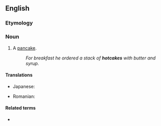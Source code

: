 ==English==

===Etymology===
{{compound|en|hot|cake}}

===Noun===
{{en-noun}}

# A [[pancake]].
#: ''For breakfast he ordered a stack of '''hotcakes''' with butter and syrup.''

====Translations====
{{trans-top|pancake}}
* Japanese: {{t+|ja|ホットケーキ|tr=hottokēki|sc=Jpan}}
{{trans-mid}}
* Romanian: {{t+|ro|clătită|f}}
{{trans-bottom}}

====Related terms====
* {{l|en|sell like hotcakes}}